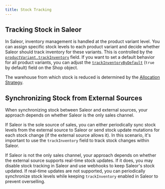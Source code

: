 ```yaml
---
title: Stock Tracking
---
```


## Tracking Stock in Saleor

In Saleor, inventory management is handled at the product variant level. You can assign specific stock levels to each product variant and decide whether Saleor should track inventory for these variants. This is controlled by the [`productVariant.trackInventory`](api-reference/products/objects/product-variant.mdx#productvarianttrackinventoryboolean---) field. If you want to set a default behavior for all product variants, you can adjust the [`trackInventoryByDefault`](api-reference/miscellaneous/objects/shop.mdx#shoptrackinventorybydefaultboolean--) (`true` by default) field on the Shop object.

The warehouse from which stock is reduced is determined by the [Allocation Strategy](developer/stock/stock-allocation.mdx#allocation-strategies).

## Synchronizing Stock from External Sources

When synchronizing stock between Saleor and external sources, your approach depends on whether Saleor is the only sales channel.

If Saleor is the sole source of sales, you can either periodically sync stock levels from the external source to Saleor or send stock update mutations for each stock change (if the external source allows it). In this scenario, it's important to use the `trackInventory` field to track stock changes within Saleor.

If Saleor is not the only sales channel, your approach depends on whether the external source supports real-time stock updates. If it does, you may disable stock tracking in Saleor and use webhooks to keep Saleor's stock updated. If real-time updates are not supported, you can periodically synchronize stock levels while keeping `trackInventory` enabled in Saleor to prevent overselling.